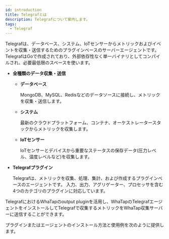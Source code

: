 ```yaml
---
id: introduction
title: Telegrafとは
description: Telegrafについて案内します。
tags:
  - Telegraf
---
```



Telegrafは、データベース、システム、IoTセンサーからメトリックおよびイベントを収集・送信するためのプラグインベースのサーバーエージェントです。TelegrafはGoで作成されており、外部依存性なく単一バイナリとしてコンパイルされ、必要最低限のスペースを使います。

-   **全種類のデータ収集・送信**

    -   **データベース**

        MongoDB、MySQL、Redisなどのデータソースに接続し、メトリックを収集・送信します。 

    -   **システム**

        最新のクラウドプラットフォーム、コンテナ、オーケストレータースタックからメトリックを収集します。 

    -   **IoTセンサー**

        IoTセンサーとデバイスから重要なステータスの保存データ(圧力レベル、温度レベルなど)を収集します。

-   **Telegrafプラグイン**

    Telegrafは、メトリックを収集、処理、集計、および作成するプラグインベースのエージェントです。 入力、出力、アグリゲーター、プロセッサを含む4つのカテゴリのプラグインに対応しています。

TelegrafにおけるWhaTapのoutput pluginを活用し、WhaTapのTelegrafエージェントをインストールしてTelegrafで収集するメトリックをWhaTap収集サーバーに送信することができます。 

<ImgLang img='telegraf-sync-structure.png' desc='Telegraf - 와탭 연동 구조' />

プラグインまたはエージェントのインストール方法と使用例を次のように提供します。

<DocCardList/>
